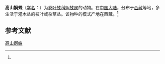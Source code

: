 {{Speciesbox
| name = 高山婀蛛
| status = 
| status_system = 
| image = 
| genus = Argenna
| species = hingstoni
| authority = (Hu et Li, 1987)<ref name='id14030'>{{cite web| url =http://www.bioinfo.cn/db05/BjdwSpecies.php?action=view&id=14030| title =高山婀蛛| work =《中国动物物种编目数据库》| publisher =中国科学院微生物研究所| author =中国科学院动物研究所| accessdate =2009-04-28| deadurl =yes| archiveurl =https://web.archive.org/web/20160305020508/http://www.bioinfo.cn/db05/BjdwSpecies.php?action=view&id=14030| archivedate =2016-03-05}}</ref>
}}

'''高山婀蛛'''（[[学名|学名]]：{{lang|la|''Argenna hingstoni''}}）为[[卷叶蛛科|卷叶蛛科]][[婀蛛属|婀蛛属]]的动物。在[[中国大陆|中国大陆]]，分布于[[西藏|西藏]]等地，多生活于灌木丛的枝叶或杂草丛。该物种的模式产地在西藏。<ref name='id14030'/>

== 参考文献 ==
{{reflist}}

{{Wikispecies|Argenna hingstoni}}

[[Category:婀蛛属|高山婀蛛]]


{{蜘蛛小作品}}